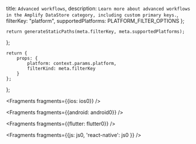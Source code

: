   title: `Advanced workflows`,
  description: `Learn more about advanced workflows in the Amplify DataStore category, including custom primary keys.`,
  filterKey: "platform",
  supportedPlatforms: PLATFORM_FILTER_OPTIONS
};
      


    return generateStaticPaths(meta.filterKey, meta.supportedPlatforms);
};

    return {
        props: {
            platform: context.params.platform,
            filterKind: meta.filterKey
        }
    };
};


<Fragments fragments={{ios: ios0}} />


<Fragments fragments={{android: android0}} />


<Fragments fragments={{flutter: flutter0}} />


<Fragments fragments={{js: js0, 'react-native': js0 }} />
